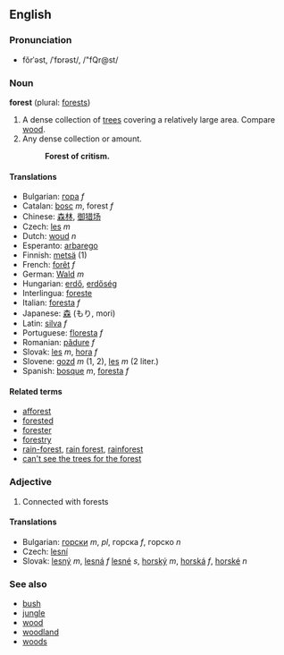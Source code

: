 ==English==
===Pronunciation===
*fŏrˈəst, /ˈfɒrəst/, /"fQr@st/

===Noun===
'''forest''' (plural: [[forests]])

#A dense collection of [[tree]]s covering a relatively large area.  Compare [[wood]].
#Any dense collection or amount. 
#:'''Forest of critism.'''

====Translations====
*Bulgarian: [[гора]] ''f''
*Catalan: [[bosc]] ''m'', forest ''f''
*Chinese: [[森]][[林]], [[御猎场]]
*Czech: [[les]]  ''m''
*Dutch: [[woud]] ''n''
*Esperanto: [[arbarego]]
*Finnish: [[metsä]] (1)
*French: [[forêt]] ''f''
*German: [[Wald]] ''m''
*Hungarian: [[erdő]], [[erdőség]]
*Interlingua: [[foreste]]
*Italian: [[foresta]] ''f''
*Japanese: [[森]] (もり, mori)
*Latin: [[silva]] ''f''
*Portuguese: [[floresta]] ''f''
*Romanian: [[pădure]] ''f''
*Slovak: [[les]]  ''m'', [[hora]] ''f''
*Slovene: [[gozd]] ''m'' (1, 2), [[les]] ''m'' (2 liter.)
*Spanish: [[bosque]] ''m'', [[foresta]] ''f''

====Related terms====
*[[afforest]]
*[[forested]]
*[[forester]]
*[[forestry]]
*[[rain-forest]], [[rain forest]], [[rainforest]]
*[[can't see the trees for the forest]]

===Adjective===

#Connected with forests
<!-- isn't this another case of a noun used as modifier? -->

====Translations====
*Bulgarian: [[горски]] ''m'', ''pl'', горска ''f'', горско ''n''
*Czech: [[lesní]]  
*Slovak: [[lesný]] ''m'', [[lesná]] ''f'' [[lesné]] ''s'', [[horský]] ''m'', [[horská]] ''f'', [[horské]] ''n''
===See also===
*[[bush]]
*[[jungle]]
*[[wood]]
*[[woodland]]
*[[woods]]
